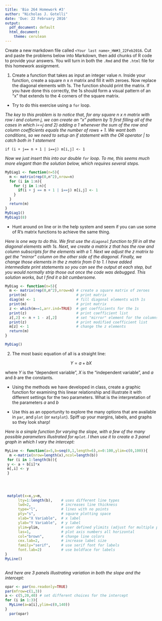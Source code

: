 ```yaml
---
title: 'Bio 264 Homework #3'
author: "Nicholas J. Gotelli"
date: 'Due: 22 February 2016'
output:
  pdf_document: default
  html_document:
    theme: cerulean
---
```


Create a new markdown file called `<Your last name>_HW#3_22Feb2016`. Cut and paste the problems below into Markdown, then add chunks of R code to provide your answers. You will turn in both the `.Rmd` and the `.html` file for this homework assignment.

1. Create a function that takes as input an integer value *n*. Inside your function, create a square *n* x *n* matrix and fill it with zeroes. Now replace the diagonal elements with 1s. The function should print the matrix. If you have done this correctly, the 1s should form a visual pattern of an "x" that extends to the 4 corners of the square matrix.

- Try to do this exercise using a `for` loop.

*The key to this problem is to notice that, for any square n x n matrix with row i and column j, we can create an "x" pattern by 1) first filling all of the cases in which i==j and 2) adding a 1 whenever the sum of the row and column coefficients equals the number of rows + 1. We want both conditions, so we need to setup an if statement with the OR operator | to catch both in 1 statement*

```
if (i + j== n + 1 | i==j) m[i,j] <- 1
```
*Now we just insert this into our double `for` loop. To me, this seems much more elegant than the solution below, which requires several steps.*

```r
MyDiag1 <- function(n=5){
  m <- matrix(rep(0,n^2),nrow=n)
  for (i in 1:n){
    for (j in 1:n){
      if(i + j == n + 1 | i==j) m[i,j] <- 1
    }
  }
  return(m)
}
MyDiag1()
MyDiag1(8)
```

- Hunt around on line or in the help system and seem if you can use some of R's matrix functions to achieve the same thing.

*Here is one way to do this. We first use the `diagonal` function to fill in all the diagonal elements with 1s. Next, we create a matrix z that has the row and column subscripts for the elements with a 1. Next we adjust  the z matrix to get the "mirror" column on the other side of the diagonal. Finally, we change those elements in the z matrix from 0 to 1. I have added intermediate print statements so you can see the output at each step, but you would normally strip those out once the code was debugged. This solution works, but I find it a bit cumbersome.*

```r
MyDiag <- function(n=5){
  m <- matrix(rep(0,n^2),nrow=n) # create a square matrix of zeroes
  print(m)                       # print matrix
  diag(m) <- 1                   # fill diagonal elements with 1s
  print(m)                       # print matrix
  z <- which(m==1,arr.ind=TRUE)  # get coefficients for the 1s
  print(z)                       # print coefficient list
  z[,2] <- n + 1 - z[,2]         # set "mirror" element for the columns
  print(z)                       # print modified coefficient list
  m[z] <- 1                      # change the z elements
  return(m)
}

MyDiag()
```


2. The most basic equation of all is a straight line:

$$Y = a + bX$$

where *Y* is the "dependent variable", *X* is the "independent variable", and *a* and *b* are the constants. 

- Using the methods we have developed in class, create a graphic function for examining this linear relationship and illustrate it with different settings for the two parameters. What is the interpretation of the parameters *a* and *b*

- Use this as an opportunity to explore the many options that are available in `par`, and `plot` (or `matplot`). Spiff up your margins, labels, and graphs so they look sharp!

*Here is a simple function for varying the slope, with a few of the many possible parameters illustrated for `mplot`. I then use it to create a 3 panel graph in which I vary the intercept:*

```r
MyLine <- function(a=5,b=seq(0,1,length=6),x=0:100,ylim=c(0,100)){
  m <-matrix(nrow=length(x),ncol=length(b))
 for (i in 1:length(b)){
 y <- a + b[i]*x
 m[,i] <- y
 }
 
 
 
 
 matplot(x=x,y=m,
      lty=1:length(b),    # uses different line types
      lwd=2,              # increases line thickness
      type="l",           # lines with no points
      pty="s",            # square plotting space
      xlab="X Variable",  # x label
      ylab="Y Variable",  # y label
      ylim=ylim,          # user defined ylimits (adjust for multiple plots)
      las=1,              # plot axis numbers all horizontal
      col="brown",        # change line colors
      cex.lab=2,          # increase label size
      family="serif",     # use serif font for labels
      font.lab=2)         # use boldface for labels
} 
MyLine() 
  
```

*And here are 3 panels illustrating variation in both the slope and the intercept:*

```r
opar <- par(no.readonly=TRUE)
par(mfrow=c(1,3))
a <- c(5,20,40) # set different choices for the intercept
for (i in 1:3){
  MyLine(a=a[i],ylim=c(0,140))
}
  par(opar)

```

